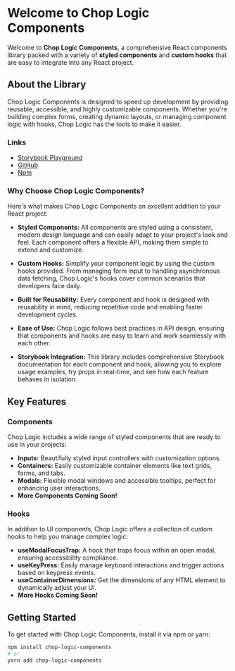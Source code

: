 
<Meta title='Introduction' />

# Welcome to Chop Logic Components

Welcome to **Chop Logic Components**, a comprehensive React components library packed with a variety of **styled components** and **custom hooks** that are easy to integrate into any React project.

## About the Library

Chop Logic Components is designed to speed up development by providing reusable, accessible, and highly customizable components. Whether you're building complex forms, creating dynamic layouts, or managing component logic with hooks, Chop Logic has the tools to make it easier.

### Links

- [Storybook Playground](https://choplogic.github.io/chop-logic-components)
- [GitHub](https://github.com/ChopLogic/chop-logic-components.git)
- [Npm](https://www.npmjs.com/package/chop-logic-components)

### Why Choose Chop Logic Components?

Here's what makes Chop Logic Components an excellent addition to your React project:

- **Styled Components:** All components are styled using a consistent, modern design language and can easily adapt to your project's look and feel. Each component offers a flexible API, making them simple to extend and customize.

- **Custom Hooks:** Simplify your component logic by using the custom hooks provided. From managing form input to handling asynchronous data fetching, Chop Logic's hooks cover common scenarios that developers face daily.

- **Built for Reusability:** Every component and hook is designed with reusability in mind, reducing repetitive code and enabling faster development cycles.

- **Ease of Use:** Chop Logic follows best practices in API design, ensuring that components and hooks are easy to learn and work seamlessly with each other.

- **Storybook Integration:** This library includes comprehensive Storybook documentation for each component and hook, allowing you to explore usage examples, try props in real-time, and see how each feature behaves in isolation.

## Key Features

### Components

Chop Logic includes a wide range of styled components that are ready to use in your projects:

- **Inputs:** Beautifully styled input controllers with customization options.
- **Containers:** Easily customizable container elements like text grids, forms, and tabs.
- **Modals:** Flexible modal windows and accessible tooltips, perfect for enhancing user interactions.
- **More Components Coming Soon!**

### Hooks

In addition to UI components, Chop Logic offers a collection of custom hooks to help you manage complex logic:

- **useModalFocusTrap:** A hook that traps focus within an open modal, ensuring accessibility compliance.
- **useKeyPress:** Easily manage keyboard interactions and trigger actions based on keypress events.
- **useContainerDimensions:** Get the dimensions of any HTML element to dynamically adjust your UI.
- **More Hooks Coming Soon!**

## Getting Started

To get started with Chop Logic Components, install it via npm or yarn:

```bash
npm install chop-logic-components
# or
yarn add chop-logic-components
```

